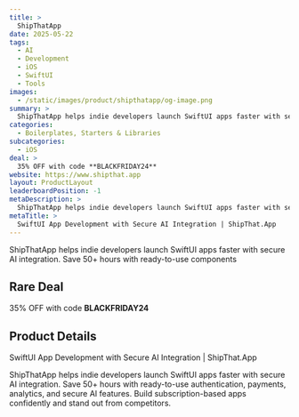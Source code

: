 ```yaml
---
title: >
  ShipThatApp
date: 2025-05-22
tags:
  - AI
  - Development
  - iOS
  - SwiftUI
  - Tools
images:
  - /static/images/product/shipthatapp/og-image.png
summary: >
  ShipThatApp helps indie developers launch SwiftUI apps faster with secure AI integration. Save 50+ hours with ready-to-use components
categories:
  - Boilerplates, Starters & Libraries
subcategories:
  - iOS
deal: >
  35% OFF with code **BLACKFRIDAY24**
website: https://www.shipthat.app
layout: ProductLayout
leaderboardPosition: -1
metaDescription: >
  ShipThatApp helps indie developers launch SwiftUI apps faster with secure AI integration. Save 50+ hours with ready-to-use authentication, payments, analytics, and secure AI features. Build subscription-based apps confidently and stand out from competitors.
metaTitle: >
  SwiftUI App Development with Secure AI Integration | ShipThat.App
---
```

ShipThatApp helps indie developers launch SwiftUI apps faster with secure AI integration. Save 50+ hours with ready-to-use components

## Rare Deal

35% OFF with code **BLACKFRIDAY24**

## Product Details

SwiftUI App Development with Secure AI Integration | ShipThat.App

ShipThatApp helps indie developers launch SwiftUI apps faster with secure AI integration. Save 50+ hours with ready-to-use authentication, payments, analytics, and secure AI features. Build subscription-based apps confidently and stand out from competitors.
